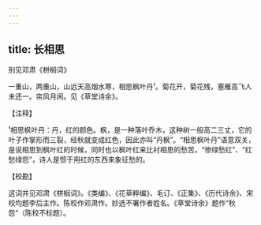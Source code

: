 ```yaml
---
---
---
```

title: 长相思
---



别见邓肃《栟榈词》





一重山，两重山，山远天高烟水寒，相思枫叶丹¹。菊花开，菊花残，塞雁高飞人未还一。帘风月闲。见《草堂诗余》。

【注释】

¹相思枫叶丹：丹，红的颜色。枫，是一种落叶乔木，这种树一般高二三丈，它的叶子作掌形而三裂，经秋就变成红色，因此亦叫“丹枫”。“相思枫叶丹”语意双关，是说相思到枫叶红的时候，同时也以枫叶红来比衬相思的愁苦。“惨绿愁红”、“红愁绿怨”，诗人是惯于用红的东西来象征愁的。

【校勘】

这词并见邓肃《栟榈词》。《类编》、《花草粹编》、毛订、《正集》、《历代诗余》、宋校均题李后主作。陈校作邓肃作。妙选不署作者姓名。《草堂诗余》题作“秋怨”（陈校不标题）。